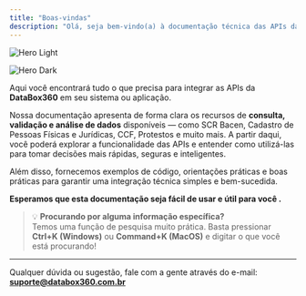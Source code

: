 ```yaml
---
title: "Boas-vindas"
description: "Olá, seja bem-vindo(a) à documentação técnica das APIs da DataBox360."
---
```


<img
  className="block dark:hidden"
  src="images/hero-light.png"
  alt="Hero Light"
  title="Hero Light"
/>

<img
  className="hidden dark:block"
  src="/images/hero-dark.png"
  alt="Hero Dark"
  title="Hero Dark"
/>

Aqui você encontrará tudo o que precisa para integrar as APIs da **DataBox360** em seu sistema ou aplicação.

Nossa documentação apresenta de forma clara os recursos de **consulta, validação e análise de dados** disponíveis — como SCR Bacen, Cadastro de Pessoas Físicas e Jurídicas, CCF, Protestos e muito mais. A partir daqui, você poderá explorar a funcionalidade das APIs e entender como utilizá-las para tomar decisões mais rápidas, seguras e inteligentes.

Além disso, fornecemos exemplos de código, orientações práticas e boas práticas para garantir uma integração técnica simples e bem-sucedida.


**Esperamos que esta documentação seja fácil de usar e útil para você .**

> 💡 **Procurando por alguma informação específica?**\
> Temos uma função de pesquisa muito prática. Basta pressionar **Ctrl\+K (Windows)**  ou **Command\+K (MacOS)** e digitar o que você está procurando\!

---

Qualquer dúvida ou sugestão, fale com a gente através do e-mail: [**suporte@databox360.com.br**](mailto:suporte@databox360.com.br)